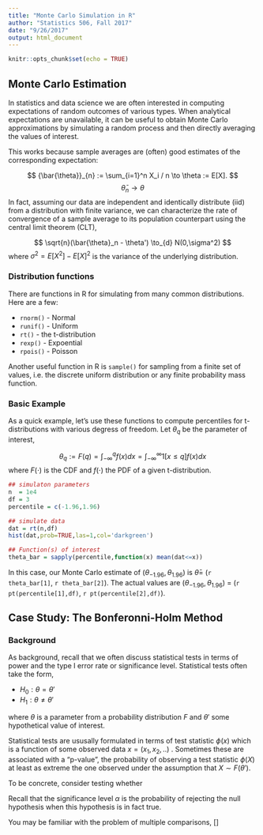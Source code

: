 ```yaml
---
title: "Monte Carlo Simulation in R"
author: "Statistics 506, Fall 2017"
date: "9/26/2017"
output: html_document
---
```


```r
knitr::opts_chunk$set(echo = TRUE)
```

## Monte Carlo Estimation

In statistics and data science we are often interested in computing expectations 
of random outcomes of various types.  When analytical expectations are unavailable, 
it can be useful to obtain Monte Carlo approximations by simulating a random process
and then directly averaging the values of interest. 

This works because sample averages are (often) good estimates of the corresponding 
expectation:

$$
{\bar{\theta}}_{n} := \sum_{i=1}^n X_i / n  \to \theta := E[X].
$$
$$
\bar{\theta}_n \to \theta 
$$
In fact, assuming our data are independent and identically distribute (iid)
from a distribution with finite variance,
we can characterize the rate of convergence of a sample average to its population counterpart
using the central limit theorem (CLT),

$$
\sqrt{n}(\bar{\theta}_n - \theta') \to_{d} N(0,\sigma^2)
$$
where $\sigma^2 = E[X^2] - E[X]^2$ is the variance of the underlying distribution.

### Distribution functions
There are functions in R for simulating from many common distributions. 
Here are a few:

 + `rnorm()` - Normal
 + `runif()` - Uniform
 + `rt()`    - the t-distribution
 + `rexp()`  - Expoential
 + `rpois()` - Poisson

Another useful function in R is `sample()` for sampling from a finite set of values,
i.e. the discrete uniform distribution or any finite probability mass function.

### Basic Example
As a quick example, let's use these functions to compute percentiles for t-distributions
with various degress of freedom. Let $\theta_q$ be the parameter of interest,

$$
\theta_q := F(q) = \int_{-\infty}^{q} f(x) dx =  \int_{-\infty}^{\infty} 1[x \le q]f(x) dx 
$$
where $F(\cdot)$ is the CDF and $f(\cdot)$ the PDF of a given t-distribution. 
```r
## simulaton parameters
n  = 1e4
df = 3
percentile = c(-1.96,1.96)

## simulate data
dat = rt(n,df)
hist(dat,prob=TRUE,las=1,col='darkgreen')

## Function(s) of interest
theta_bar = sapply(percentile,function(x) mean(dat<=x))
```


In this case, our Monte Carlo estimate of $(\theta_{-1.96}, \theta_{1.96})$ is 
$\bar{\theta}=$ (`r theta_bar[1]`, `r theta_bar[2]`). The actual values are 
$(\theta_{-1.96}, \theta_{1.96})$ = (`r pt(percentile[1],df)`, `r pt(percentile[2],df)`).

## Case Study: The Bonferonni-Holm Method

### Background
As background, recall that we often discuss statistical tests in terms of power
and the type I error rate or significance level.  Statistical tests often take 
the form,
  
  + $H_0: \theta = \theta'$
  + $H_1: \theta \neq \theta'$

where $\theta$ is a parameter from a probability distribution $F$ and $\theta'$ some
hypothetical value of interest.  

Statistical tests are ususally formulated in terms of  test statistic $\phi(x)$ 
which is a function of some observed data $x = (x_1, x_2, ..)$ . Sometimes these
are associated with a "p-value", the probability of observing a test statistic 
$\phi(X)$ at least as extreme the one observed under the assumption that $X \sim F(\theta')$.

To be concrete, consider testing whether 

Recall that the significance level $\alpha$ is the probability of rejecting the null
hypothesis when this hypothesis is in fact true.  

You may be familiar with the problem of multiple comparisons,
[]

